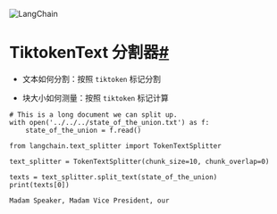 

<Head>
  <script>
    {
      `(function() {
         var _hmt = _hmt || [];
(function() {
  var hm = document.createElement("script");
  hm.src = "https://hm.baidu.com/hm.js?e60fb290e204e04c5cb6f79b0ac1e697";
  var s = document.getElementsByTagName("script")[0]; 
  s.parentNode.insertBefore(hm, s);
})();
       })();`
    }
  </script>
</Head>

![LangChain](https://pica.zhimg.com/50/v2-56e8bbb52aa271012541c1fe1ceb11a2_r.gif)





TiktokenText 分割器[#](#tiktokentext-splitter "永久链接至本标题")
======================================================

- 文本如何分割：按照 `tiktoken` 标记分割

- 块大小如何测量：按照 `tiktoken` 标记计算

```
# This is a long document we can split up.
with open('../../../state_of_the_union.txt') as f:
    state_of_the_union = f.read()

```

```
from langchain.text_splitter import TokenTextSplitter

```

```
text_splitter = TokenTextSplitter(chunk_size=10, chunk_overlap=0)

```

```
texts = text_splitter.split_text(state_of_the_union)
print(texts[0])

```

```
Madam Speaker, Madam Vice President, our

```


